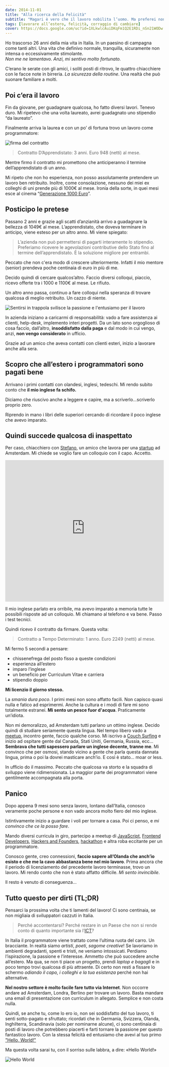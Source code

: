 ```yaml
---
date: 2014-11-01
title: "Alla ricerca della Felicità"
subtitle: "Magari è vero che il lavoro nobilita l’uomo. Ma preferei non diventare simile ad una bestia."
tags: [lavorare all’estero, felicità, corraggio di cambiare]
cover: https://docs.google.com/uc?id=1XLkwlcAuiDKqFm1Q2E1RDi_nSn21WODw
---
```


Ho trascorso 26 anni della mia vita in Italia. In un paesino di campagna come tanti altri. Una vita che definivo normale, tranquilla, sicuramente non intensa o eccessivamente stimolante. <br /> _Non me ne lamentavo. Anzi, mi sentivo molto fortunato._

C’erano le serate con gli amici, i soliti posti di ritrovo, le quattro chiacchiere con le facce note in birreria. _La sicurezza della routine_.
Una realtà che può suonare familiare a molti.

## Poi c’era il lavoro

Fin da giovane, per guadagnare qualcosa, ho fatto diversi lavori. Tenevo duro. Mi ripetevo che una volta laureato, avrei guadagnato uno stipendio “da laureato”.

Finalmente arriva la laurea e con un po’ di fortuna trovo un lavoro come programmatore:

![firma del contratto](../assets/benigni-banca.jpg)

> Contratto D’Apprendistato: 3 anni. Euro 948 (netti) al mese.

Mentre firmo il contratto mi promettono che anticiperanno il termine dell’apprendistato di un anno.

Mi ripeto che non ho esperienza, non posso assolutamente pretendere un lavoro ben retribuito. Inoltre, come consolazione, nessuno dei miei ex colleghi di uni prende più di 1000&euro; al mese. Ironia della sorte, in quei mesi esce al cinema “[Generazione 1000 Euro]”.

## Posticipo le pretese

Passano 2 anni e grazie agli scatti d’anzianità arrivo a guadagnare la bellezza di 1049&euro; al mese. L’apprendistato, che doveva terminare in anticipo, viene esteso per un altro anno. Mi viene spiegato:

> L’azienda non può permettersi di pagarti interamente lo stipendio. Preferiamo ricevere le agevolazioni contributive dello Stato fino al termine dell’apprendistato. &Egrave; la soluzione migliore per entrambi.

Peccato che non c'era modo di crescere ulteriormente. Infatti il mio mentore (senior) prendeva poche centinaia di euro in più di me.

Decido quindi di cercare qualcos’altro.
Faccio diversi colloqui, piaccio, ricevo offerte tra i 1000 e 1100&euro; al mese. Le rifiuto.

Un altro anno passa, continuo a fare colloqui nella speranza di trovare qualcosa di meglio retribuito. Un cazzo di niente.

![Sentirsi in trappola svilisce la passione e l'entusiamo per il lavoro](../assets/fantozzi-work.jpg)

In azienda iniziano a caricarmi di responsabilità: vado a fare assistenza ai clienti, help-desk, implemento interi progetti. Da un lato sono orgoglioso di cosa faccio, dall’altro, **insoddisfatto dalla paga** e dal modo in cui vengo, anzi, **non vengo considerato** in ufficio.

Grazie ad un amico che aveva contatti con clienti esteri, inizio a lavorare anche alla sera.

## Scopro che all’estero i programmatori sono pagati bene

Arrivano i primi contatti con olandesi, inglesi, tedeschi.
Mi rendo subito conto che **il mio inglese fa schifo.**

Diciamo che riuscivo anche a leggere e capire, ma a scriverlo...scriverlo proprio zero.

Riprendo in mano i libri delle superiori cercando di ricordare il poco inglese che avevo imparato.

## Quindi succede qualcosa di inaspettato

Per caso, chiacchiero con [Stefano], un amico che lavora per una [startup] ad Amsterdam. Mi chiede se voglio fare un colloquio con il capo. Accetto.

<iframe
  width="100%"
  height="450"
  src="https://www.youtube-nocookie.com/embed/xySwX-X8tVA"
  frameborder="0"
  allow="accelerometer; encrypted-media; gyroscope;"
  allowfullscreen
></iframe>

Il mio inglese parlato era orribile, ma avevo imparato a memoria tutte le possibili risposte ad un colloquio. Mi chiamano al telefono e va bene. Passo i test tecnici.

Quindi ricevo il contratto da firmare. Questa volta:

> Contratto a Tempo Determinato: 1 anno. Euro 2249 (netti) al mese.

Mi fermo 5 secondi a pensare:

- chissenefrega del posto fisso a queste condizioni
- esperienza all’estero
- imparo l’inglese
- un beneficio per Curriculum Vitae e carriera
- stipendio doppio

**Mi licenzio il giorno stesso.**

La _smania dura poco_. I primi mesi non sono affatto facili. Non capisco quasi nulla e fatico ad esprimermi.
Anche la cultura e i modi di fare mi sono totalmente estranei. **Mi sento un pesce fuor d'acqua**. Praticamente un’idiota.

Non mi demoralizzo, ad Amsterdam tutti parlano un ottimo inglese. Decido quindi di studiare seriamente questa lingua. Nel tempo libero vado a [meetup], incontro gente, faccio qualche corso. Mi iscrivo a [Couch Surfing] e inizio ad ospitare gente dal Canada, Stati Uniti, Germania, Russia, ecc…
**Sembrava che tutti sapessero parlare un inglese decente, tranne me**. Mi convinco che per osmosi, stando vicino a gente che parla questa dannata lingua, prima o poi la dovrei masticare anch’io. E così è stato... moar or less.

In ufficio do il massimo. Peccato che qualcosa va storto e la squadra di sviluppo viene ridimensionata. La maggior parte dei programmatori viene gentilmente accompagnata alla porta.

## Panico

Dopo appena 9 mesi sono senza lavoro, lontano dall’Italia, conosco veramente poche persone e non vado ancora molto fiero del mio inglese.

Istintivamente inizio a guardare i voli per tornare a casa.
Poi ci penso, e _mi convinco che ce la posso fare_.

Mando diversi curricula in giro, partecipo a meetup di [JavaScript](http://www.meetup.com/AmsterdamJS/), [Frontend Developers](http://www.meetup.com/Frontend-Developer-Meetup-Amsterdam/), [Hackers and Founders](http://hackersandfounders.nl/), [hackathon](http://startupweekend.org/) e altra roba eccitante per un programmatore.

Conosco gente, creo connessioni, **faccio sapere all’Olanda che anch’io esisto e che me la cavo abbastanza bene nel mio lavoro**.
Prima ancora che il periodo di licenziamento del precedente lavoro terminasse, trovo un lavoro.
Mi rendo conto che non è stato affatto difficile. _Mi sento invincibile_.

Il resto è venuto di conseguenza...

## Tutto questo per dirti (TL;DR)

Pensarci la prossima volta che ti lamenti del lavoro!
Ci sono centinaia, se non migliaia di sviluppatori cazzuti in Italia.

> Perché accontentarsi? Perché restare in un Paese che non si rende conto di quanto importante sia l’[ICT]?

In Italia il programmatore viene trattato come l’ultima ruota del carro. Un bracciante.
In realtà siamo _artisti_, _poeti_, _sagome creative_! Se lavoriamo in ambienti degradanti, spenti e tristi, ne veniamo intossicati. Perdiamo l’ispirazione, la passione e l’interesse.
Ammetto che può succedere anche all’estero. Ma qua, se non ti piace un progetto, prendi _laptop e bagagli_ e in poco tempo trovi qualcosa di più attraente. Di certo non resti a fissare lo schermo _odiando il capo, i colleghi e la tua esistenza_ perché non hai alternative.

**Nel nostro settore è molto facile fare tutto via Internet**. Non occorre andare ad Amsterdam, Londra, Berlino per trovare un lavoro.
Basta mandare una email di presentazione con curriculum in allegato. Semplice e non costa nulla.

Quindi, se anche tu, come lo ero io, non sei soddisfatto del tuo lavoro, ti senti sotto-pagato e sfruttato; ricordati che in Germania, Svizzera, Olanda, Inghilterra, Scandinavia (solo per nominarne alcune), ci sono centinaia di posti di lavoro che potrebbero piacerti e farti tornare la passione per questo fantastico lavoro. Con la stessa felicità ed entusiamo che avevi al tuo primo ["Hello, World!"]

Ma questa volta sarai tu, con il sorriso sulle labbra, a dire: &laquo;Hello World!&raquo;

![Hello World](../assets/fantozzi-happy.jpeg)

[ict]: http://it.wikipedia.org/wiki/Tecnologie_dell%27informazione_e_della_comunicazione
[generazione 1000 euro]: http://www.imdb.com/title/tt1272014/
[startup]: https://fitmo.com
[meetup]: http://www.meetup.com
[couch surfing]: https://www.couchsurfing.org
["hello, world!"]: http://it.wikipedia.org/wiki/Hello_world
[stefano]: https://twitter.com/stecb
